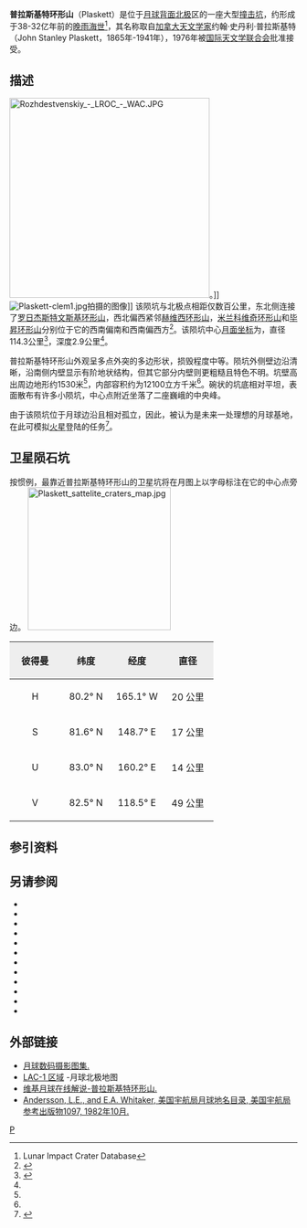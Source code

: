 {{lunar crater data
| image =普拉斯基特环形山.jpg
| caption = 在[[月球北极|月球北极]]上方看到的彼得曼环形山的位置
| latitude=81.63
| N_or_S=N
| longitude=176.71
| E_or_W=E
| diameter=114.3公里
| depth=2.9公里
| colong=170
| eponym=约翰·史·普拉斯基特}}

'''普拉斯基特环形山'''（Plaskett）是位于[[月球背面|月球背面]][[月球北极|北极]]区的一座大型[[撞击坑|撞击坑]]，约形成于38-32亿年前的[[晚雨海世|晚雨海世]]<ref name="LICD">Lunar Impact Crater Database</ref>，其名称取自[[加拿大|加拿大]][[天文学家|天文学家]]约翰·史丹利·普拉斯基特（John Stanley Plaskett，1865年-1941年），1976年被[[国际天文学联合会|国际天文学联合会]]批准接受。

==描述== 
[[Image:Rozhdestvenskiy_-_LROC_-_WAC.JPG|350px]]。]] 
[[Image:Plaskett-clem1.jpg|thumb]]拍摄的图像]] 
该陨坑与北极点相距仅数百公里，东北侧连接了[[罗日杰斯特文斯基环形山|罗日杰斯特文斯基环形山]]，西北偏西紧邻[[赫维西环形山|赫维西环形山]]，[[米兰科维奇环形山|米兰科维奇环形山]]和[[毕昇环形山|毕昇环形山]]分别位于它的西南偏南和西南偏西方<ref>{{Cite web |url=http://planetarynames.wr.usgs.gov/images/Lunar/lac_1_wac.pdf |title=Crater Plaskett on LAC-1 map. |access-date=2016-11-19 |archive-date=2017-08-05 |archive-url=https://web.archive.org/web/20170805145912/https://planetarynames.wr.usgs.gov/images/Lunar/lac_1_wac.pdf |dead-url=no }}</ref>。该陨坑中心[[月面坐标|月面坐标]]为{{Coord|81.63|N|176.71|E|globe:Moon|nogoogle=1|noosm=1}}，直径114.3公里<ref name="IAU">{{Cite web |url=http://planetarynames.wr.usgs.gov/Feature/4756 |title=Directory of the International Astronomical Union |access-date=2016-11-19 |archive-date=2019-08-05 |archive-url=https://web.archive.org/web/20190805205802/https://planetarynames.wr.usgs.gov/Feature/4756 |dead-url=no }}</ref>，深度2.9公里<ref name="LICD"/>。

普拉斯基特环形山外观呈多点外突的多边形状，损毁程度中等。陨坑外侧壁边沿清晰，沿南侧内壁显示有阶地状结构，但其它部分内壁则更粗糙且特色不明。坑壁高出周边地形约1530米<ref name="LICD"/>，内部容积约为12100立方千米<ref name="LICD"/>。碗状的坑底相对平坦，表面散布有许多小陨坑，中心点附近坐落了二座巍峨的中央峰。

由于该陨坑位于月球边沿且相对孤立，因此，被认为是未来一处理想的月球基地，在此可模拟[[火星|火星]]登陆的任务<ref>{{cite news
 | author=Foing, Bernard H.
 | author2=Josset, Jean-Luc
 | date=March 1, 2007
 | title=SMART-1 views the edge of Luna Incognita: Mars on the Moon?
 | publisher=ESA
 | url=http://www.esa.int/SPECIALS/SMART-1/SEMEYGN0LYE_0.html
 | accessdate=2007-09-11
 | archive-date=2012-10-15
 | archive-url=https://web.archive.org/web/20121015181937/http://www.esa.int/SPECIALS/SMART-1/SEMEYGN0LYE_0.html
 | dead-url=no
 }}</ref>。

==卫星陨石坑==
按惯例，最靠近普拉斯基特环形山的卫星坑将在月图上以字母标注在它的中心点旁边。
[[Image:Plaskett_sattelite_craters_map.jpg|250px]]

{| class="wikitable"
!width="25%" style="background:#eeeeee;" |彼得曼 
!width="25%" style="background:#eeeeee;" |纬度
!width="25%" style="background:#eeeeee;" |经度
!width="25%" style="background:#eeeeee;" |直径
|-
|align="center"|H
|align="center"|80.2° N
|align="center"|165.1° W
|align="center"|20 公里
|-
|align="center"|S
|align="center"|81.6° N
|align="center"|148.7° E
|align="center"|17 公里
|-
|align="center"|U
|align="center"|83.0° N
|align="center"|160.2° E
|align="center"|14 公里
|-
|align="center"|V
|align="center"|82.5° N
|align="center"|118.5° E
|align="center"|49 公里
|}{{clear}}
==参引资料==
{{Reflist}}

==另请参阅==
{{refbegin}}
* {{cite book
  | last1 = Andersson
  | first1 = L. E.
  | last2 = Whitaker
  | first2 = E. A.
  | authorlink2 = Ewen Whitaker
  | date = 1982
  | title = [[NASA|NASA]] Catalogue of Lunar Nomenclature
  | publisher = NASA RP-1097
  | ref = harv
  }}
* {{cite web
  | last = Blue
  | first = Jennifer
  | date = July 25, 2007
  | title = Gazetteer of Planetary Nomenclature
  | publisher = [[United_States_Geological_Survey|USGS]]
  | url = http://planetarynames.wr.usgs.gov/
  | accessdate = 2007-08-05
  | ref = harv
  | archive-date = 2015-05-26
  | archive-url = https://web.archive.org/web/20150526164842/http://planetarynames.wr.usgs.gov/
  | dead-url = no
  }}
* {{cite book
  | last1 = Bussey
  | first1 = B.
  | authorlink1 = Ben Bussey
  | last2 = Spudis
  | first2 = P.
  | authorlink2 = Paul Spudis
  | date = 2004
  | title = The Clementine Atlas of the Moon
  | publisher = Cambridge University Press
  | location = New York
  | isbn = 978-0-521-81528-4
  | ref = harv
  }}
* {{cite book
  | last1 = Cocks
  | first1 = Elijah E.
  | last2 = Cocks
  | first2 = Josiah C.
  | date = 1995
  | title = Who's Who on the Moon: A Biographical Dictionary of Lunar Nomenclature
  | url = https://archive.org/details/isbn_9780936389271
  | publisher = Tudor Publishers
  | isbn = 978-0-936389-27-1
  | ref = harv
  }}
* {{cite web
  | last = McDowell
  | first = Jonathan
  | date = July 15, 2007
  | url = http://host.planet4589.org/astro/lunar/
  | title = Lunar Nomenclature
  | publisher = Jonathan's Space Report
  | accessdate = 2007-10-24
  | ref = harv
  | archive-date = 2015-01-12
  | archive-url = https://web.archive.org/web/20150112233439/http://host.planet4589.org/astro/lunar/
  | dead-url = no
  }}
* {{cite journal| last1 = Menzel| first1 = D. H.| last2 = Minnaert| first2 = M.| last3 = Levin| first3 = B.| last4 = Dollfus| first4 = A.| last5 = Bell| first5 = B.| title = Report on Lunar Nomenclature by the Working Group of Commission 17 of the IAU| doi = 10.1007/BF00171763| journal = Space Science Reviews| volume = 12| issue = 2| pages = 136–186| year = 1971| pmid = | pmc =| bibcode = 1971SSRv...12..136M| ref = harv}}
* {{cite book
  | first = Patrick
  | last = Moore
  | authorlink = Patrick Moore
  | date = 2001
  | title = On the Moon
  | url = https://archive.org/details/patrickmooreonmo00patr
  | publisher = Sterling Publishing Co
  | isbn = 978-0-304-35469-6
  | ref = harv
  }}
* {{cite book
  | first = Fred W.
  | last = Price
  | date = 1988
  | title = The Moon Observer's Handbook
  | publisher = Cambridge University Press
  | isbn = 978-0-521-33500-3
  | ref = harv
  }}
* {{cite book
  | last = Rükl
  | first = Antonín
  | authorlink = Antonín Rükl
  | date = 1990
  | title = Atlas of the Moon
  | publisher = Kalmbach Books
  | isbn = 978-0-913135-17-4
  | ref = harv
  }}
* {{cite book
  | last = Webb
  | first = Rev. T. W.
  | authorlink = Thomas William Webb
  | date = 1962
  | title = Celestial Objects for Common Telescopes
  | url = https://archive.org/details/celestialobjects00webb
  | edition = 6th revised
  | publisher = Dover
  | isbn = 978-0-486-20917-3
  | ref = harv
  }}
* {{cite book
  | first = Ewen A.
  | last = Whitaker
  | authorlink = Ewen Whitaker
  | date = 1999
  | title = Mapping and Naming the Moon
  | publisher = Cambridge University Press
  | isbn = 978-0-521-62248-6
  | ref = harv
  }}
* {{cite book
  | first = Peter T.
  | last = Wlasuk
  | date = 2000
  | title = Observing the Moon
  | publisher = Springer
  | isbn = 978-1-85233-193-1
  | ref = harv
 }}
{{refend}}

==外部链接==
* [http://www.lpi.usra.edu/resources/lunar_orbiter/bin/srch_nam.shtml?Plaskett%7C0 月球数码摄影图集.] {{Wayback|url=http://www.lpi.usra.edu/resources/lunar_orbiter/bin/srch_nam.shtml?Plaskett%7C0 |date=20201127013119 }}
* [http://planetarynames.wr.usgs.gov/images/Lunar/lac_1_lo.pdf LAC-1 区域] {{Wayback|url=http://planetarynames.wr.usgs.gov/images/Lunar/lac_1_lo.pdf |date=20130220121310 }}-月球北极地图
* [http://the-moon.wikispaces.com/Plaskett 维基月球在线解说-普拉斯基特环形山.] {{Wayback|url=http://the-moon.wikispaces.com/Plaskett |date=20180531115217 }}
* [http://planet4589.org/astro/lunar/RP-1097.pdf Andersson, L.E., and E.A. Whitaker, 美国宇航局月球地名目录, 美国宇航局参考出版物1097, 1982年10月.] {{Wayback|url=http://planet4589.org/astro/lunar/RP-1097.pdf |date=20141006125838 }}

[[Category:月球环形山|P]]
{{月球環形山 (O-Q)}}